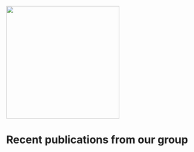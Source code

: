 ![](HeinsbergLab.png){fig-align="center" width="300"}

# Recent publications from our group {.unnumbered}


